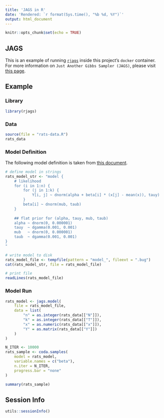 ```yaml
---
title: 'JAGS in R'
date: 'Rendered: `r format(Sys.time(), "%b %d, %Y")`'
output: html_document
---
```


```r
knitr::opts_chunk$set(echo = TRUE)
```

## JAGS 

This is an example of running [`rjags`](https://cran.r-project.org/web/packages/rjags/index.html) inside this project's `docker` container. For more information on `Just Another Gibbs Sampler (JAGS)`, please visit [this page](http://mcmc-jags.sourceforge.net/). 

## Example 

### Library

```r
library(rjags)
```

### Data 
```r
source(file = "rats-data.R")
rats_data
```

### Model Definition 

The following model definition is taken from [this document](https://people.maths.bris.ac.uk/~mazjcr/BMB/2016/JAGS_for_Rats.pdf). 

```r
# define model in strings 
rats_model_str <- "model {
    # likelihood
    for (i in 1:n) {
        for (j in 1:k) {
            Y[i, j] ~ dnorm(alpha + beta[i] * (x[j] - mean(x)), tauy)
        }
        beta[i] ~ dnorm(mub, taub)
    }
    
    ## flat prior for (alpha, tauy, mub, taub)
    alpha ~ dnorm(0, 0.000001)
    tauy  ~ dgamma(0.001, 0.001)
    mub   ~ dnorm(0, 0.000001)
    taub  ~ dgamma(0.001, 0.001)
}
" 

# write model to disk 
rats_model_file <- tempfile(pattern = "model_", fileext = ".bug") 
cat(rats_model_str, file = rats_model_file)

# print file 
readLines(rats_model_file)
```

### Model Run

```r
rats_model <- jags.model(
    file = rats_model_file, 
    data = list(
        "n" = as.integer(rats_data[["N"]]), 
        "k" = as.integer(rats_data[["T"]]), 
        "x" = as.numeric(rats_data[["x"]]), 
        "Y" = as.matrix(rats_data[["Y"]])
    )
)
```

```r
N_ITER <- 10000 
rats_sample <- coda.samples(
    model = rats_model, 
    variable.names = c("beta"), 
    n.iter = N_ITER, 
    progress.bar = "none"
)
```

```r
summary(rats_sample)
```

## Session Info

```r
utils::sessionInfo()
```

